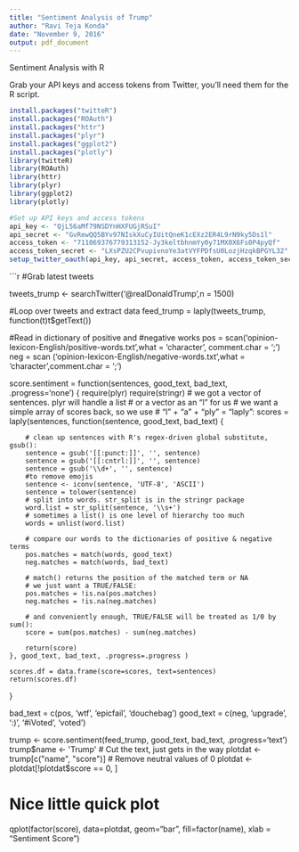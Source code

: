 ```yaml
---
title: "Sentiment Analysis of Trump"
author: "Ravi Teja Konda"
date: "November 9, 2016"
output: pdf_document
---
```



Sentiment Analysis with R

Grab your API keys and access tokens from Twitter, you’ll need them for the R script.




```r
install.packages("twitteR")
install.packages("ROAuth")
install.packages("httr")
install.packages("plyr")
install.packages("ggplot2")
install.packages("plotly")
library(twitteR)
library(ROAuth)
library(httr)
library(plyr)
library(ggplot2)
library(plotly)

#Set up API keys and access tokens
api_key <- "QjL56aMf79NSDYnHXFUGjRSuI"
api_secret <- "GvRewQQ5BYv97NIskXuCyIUitQneK1cEXz2ER4L9rN9ky5Ds1l"
access_token <- "711069376779313152-Jy3keltbhnmYy0y71MX0X6Fs0P4pyQf"
access_token_secret <- "LXsPZU2CPvupivnoYe3atVYFPDfsU0LozjHzqkBPGYL32"
setup_twitter_oauth(api_key, api_secret, access_token, access_token_secret)

```
```r
#Grab latest tweets

tweets_trump <- searchTwitter('@realDonaldTrump',n = 1500)

#Loop over tweets and extract data
feed_trump = laply(tweets_trump, function(t)t$getText())


#Read in dictionary of positive and #negative works
pos = scan('opinion-lexicon-English/positive-words.txt',what = 'character', comment.char = ';')
neg = scan ('opinion-lexicon-English/negative-words.txt',what = 'character',comment.char = ';')


score.sentiment = function(sentences, good_text, bad_text, .progress='none')
{
    require(plyr)
    require(stringr)
    # we got a vector of sentences. plyr will handle a list
    # or a vector as an "l" for us
    # we want a simple array of scores back, so we use
    # "l" + "a" + "ply" = "laply":
    scores = laply(sentences, function(sentence, good_text, bad_text) {
        
        # clean up sentences with R's regex-driven global substitute, gsub():
        sentence = gsub('[[:punct:]]', '', sentence)
        sentence = gsub('[[:cntrl:]]', '', sentence)
        sentence = gsub('\\d+', '', sentence)
        #to remove emojis
        sentence <- iconv(sentence, 'UTF-8', 'ASCII')
        sentence = tolower(sentence)        
        # split into words. str_split is in the stringr package
        word.list = str_split(sentence, '\\s+')
        # sometimes a list() is one level of hierarchy too much
        words = unlist(word.list)
        
        # compare our words to the dictionaries of positive & negative terms
        pos.matches = match(words, good_text)
        neg.matches = match(words, bad_text)
        
        # match() returns the position of the matched term or NA
        # we just want a TRUE/FALSE:
        pos.matches = !is.na(pos.matches)
        neg.matches = !is.na(neg.matches)
        
        # and conveniently enough, TRUE/FALSE will be treated as 1/0 by sum():
        score = sum(pos.matches) - sum(neg.matches)
        
        return(score)
    }, good_text, bad_text, .progress=.progress )
    
    scores.df = data.frame(score=scores, text=sentences)
    return(scores.df)
}

bad_text = c(pos, 'wtf', 'epicfail', 'douchebag')
good_text = c(neg, 'upgrade', ':)', '#iVoted', 'voted')


trump <- score.sentiment(feed_trump, good_text, bad_text, .progress='text')
trump$name <- 'Trump'
# Cut the text, just gets in the way
plotdat <- trump[c("name", "score")]
# Remove neutral values of 0
plotdat <- plotdat[!plotdat$score == 0, ]

# Nice little quick plot
qplot(factor(score), data=plotdat, geom="bar", 
      fill=factor(name),
      xlab = "Sentiment Score")


